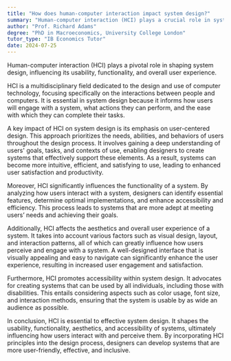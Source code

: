 ```yaml
---
title: "How does human-computer interaction impact system design?"
summary: "Human-computer interaction (HCI) plays a crucial role in system design, affecting usability, functionality, and overall user experience."
author: "Prof. Richard Adams"
degree: "PhD in Macroeconomics, University College London"
tutor_type: "IB Economics Tutor"
date: 2024-07-25
---
```


Human-computer interaction (HCI) plays a pivotal role in shaping system design, influencing its usability, functionality, and overall user experience.

HCI is a multidisciplinary field dedicated to the design and use of computer technology, focusing specifically on the interactions between people and computers. It is essential in system design because it informs how users will engage with a system, what actions they can perform, and the ease with which they can complete their tasks.

A key impact of HCI on system design is its emphasis on user-centered design. This approach prioritizes the needs, abilities, and behaviors of users throughout the design process. It involves gaining a deep understanding of users' goals, tasks, and contexts of use, enabling designers to create systems that effectively support these elements. As a result, systems can become more intuitive, efficient, and satisfying to use, leading to enhanced user satisfaction and productivity.

Moreover, HCI significantly influences the functionality of a system. By analyzing how users interact with a system, designers can identify essential features, determine optimal implementations, and enhance accessibility and efficiency. This process leads to systems that are more adept at meeting users’ needs and achieving their goals.

Additionally, HCI affects the aesthetics and overall user experience of a system. It takes into account various factors such as visual design, layout, and interaction patterns, all of which can greatly influence how users perceive and engage with a system. A well-designed interface that is visually appealing and easy to navigate can significantly enhance the user experience, resulting in increased user engagement and satisfaction.

Furthermore, HCI promotes accessibility within system design. It advocates for creating systems that can be used by all individuals, including those with disabilities. This entails considering aspects such as color usage, font size, and interaction methods, ensuring that the system is usable by as wide an audience as possible.

In conclusion, HCI is essential to effective system design. It shapes the usability, functionality, aesthetics, and accessibility of systems, ultimately influencing how users interact with and perceive them. By incorporating HCI principles into the design process, designers can develop systems that are more user-friendly, effective, and inclusive.
    